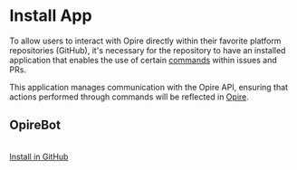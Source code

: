 
# Install App

To allow users to interact with Opire directly within their favorite platform repositories (GitHub), it's necessary for the repository to have an installed application that enables the use of certain [commands](/overview/commands) within issues and PRs.

This application manages communication with the Opire API, ensuring that actions performed through commands will be reflected in [Opire](https://app.opire.dev/).

## OpireBot
<br/>

<div style={{ display: 'grid', gridTemplateColumns: 'repeat(auto-fill, minmax(min(100%, 200px), 1fr))', gap: '2rem' }}>
    <a
        href="https://github.com/apps/opirebot/installations/new"
        target="_blank"
        style={{
            padding: '12px',
            background: 'linear-gradient(45deg, #12b886 0%, #1098ad 100%)',
            color: 'white',
            border: 'none',
            borderRadius: '5px',
            cursor: 'pointer',
            fontSize: '16px',
            display: 'flex',
            alignItems: 'center',
            fontWeight: 600,
            justifyContent: 'center',
        }}>
        <span style={{ display: 'flex', alignItems: 'center' }}>
            <IconBrandGithub style={{ marginRight: '10px' }} />
            <span>Install in GitHub</span>
        </span>
    </a>
</div>

<br/><br/>